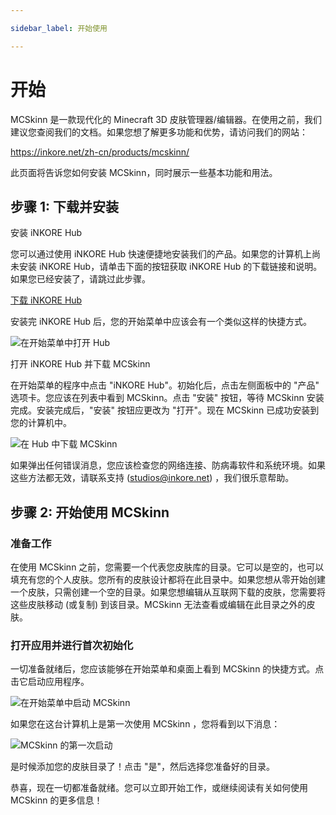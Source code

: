 ---

sidebar_label: 开始使用

---

# 开始

MCSkinn 是一款现代化的 Minecraft 3D 皮肤管理器/编辑器。在使用之前，我们建议您查阅我们的文档。如果您想了解更多功能和优势，请访问我们的网站：   

https://inkore.net/zh-cn/products/mcskinn/

此页面将告诉您如何安装 MCSkinn，同时展示一些基本功能和用法。

## 步骤 1: 下载并安装

安装 iNKORE Hub

您可以通过使用 iNKORE Hub 快速便捷地安装我们的产品。如果您的计算机上尚未安装 iNKORE Hub，请单击下面的按钮获取 iNKORE Hub 的下载链接和说明。如果您已经安装了，请跳过此步骤。

[下载 iNKORE Hub](https://inkore.net/hub-windows)

安装完 iNKORE Hub 后，您的开始菜单中应该会有一个类似这样的快捷方式。

![在开始菜单中打开 Hub](hub-in-start-menu.png)

打开 iNKORE Hub 并下载 MCSkinn

在开始菜单的程序中点击 "iNKORE Hub"。初始化后，点击左侧面板中的 "产品" 选项卡。您应该在列表中看到 MCSkinn。点击 "安装" 按钮，等待 MCSkinn 安装完成。安装完成后，"安装" 按钮应更改为 "打开"。现在 MCSkinn 已成功安装到您的计算机中。 

![在 Hub 中下载 MCSkinn](download-mcskinn-in-hub.png)

如果弹出任何错误消息，您应该检查您的网络连接、防病毒软件和系统环境。如果这些方法都无效，请联系支持 (studios@inkore.net) ，我们很乐意帮助。

## 步骤 2: 开始使用 MCSkinn

### 准备工作

在使用 MCSkinn 之前，您需要一个代表您皮肤库的目录。它可以是空的，也可以填充有您的个人皮肤。您所有的皮肤设计都将在此目录中。如果您想从零开始创建一个皮肤，只需创建一个空的目录。如果您想编辑从互联网下载的皮肤，您需要将这些皮肤移动 (或复制) 到该目录。MCSkinn 无法查看或编辑在此目录之外的皮肤。

### 打开应用并进行首次初始化

一切准备就绪后，您应该能够在开始菜单和桌面上看到 MCSkinn 的快捷方式。点击它启动应用程序。

![在开始菜单中启动 MCSkinn](start-mcskinn-in-start-menu.png)

如果您在这台计算机上是第一次使用 MCSkinn ，您将看到以下消息：

![MCSkinn 的第一次启动](mcskinn-first-run.png)

是时候添加您的皮肤目录了！点击 "是"，然后选择您准备好的目录。

恭喜，现在一切都准备就绪。您可以立即开始工作，或继续阅读有关如何使用 MCSkinn 的更多信息！